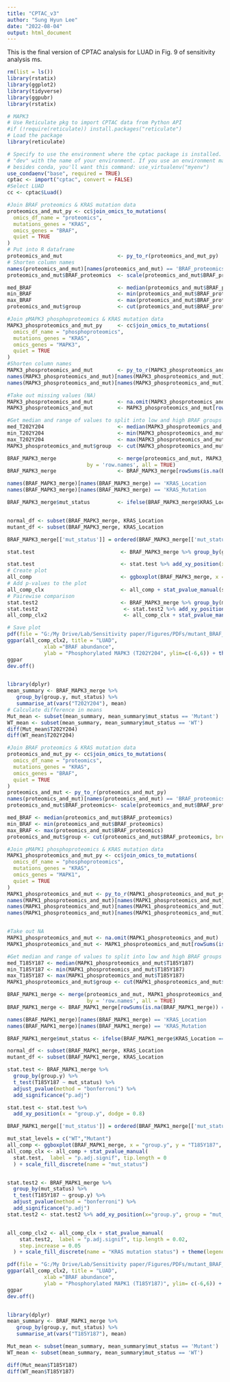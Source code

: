 ---
title: "CPTAC_v3" 
author: "Sung Hyun Lee"
date: "2022-08-04"
output: html_document
---
This is the final version of CPTAC analysis for LUAD in Fig. 9 of sensitivity analysis ms.
```{r}

rm(list = ls())
library(rstatix)
library(ggplot2)
library(tidyverse)
library(ggpubr)
library(rstatix)
```
```{r}
# MAPK3
# Use Reticulate pkg to import CPTAC data from Python API
#if (!require(reticulate)) install.packages("reticulate") 
# Load the package
library(reticulate)

# Specify to use the environment where the cptac package is installed. Replace 
# "dev" with the name of your environment. If you use an environment manager 
# besides conda, you'll want this command: use_virtualenv("myenv")
use_condaenv("base", required = TRUE)
cptac <- import("cptac", convert = FALSE)
#Select LUAD
cc <- cptac$Luad() 
```
```{r}
#Join BRAF proteomics & KRAS mutation data
proteomics_and_mut_py <- cc$join_omics_to_mutations(
  omics_df_name = "proteomics",
  mutations_genes = "KRAS",
  omics_genes = "BRAF",
  quiet = TRUE
)
# Put into R dataframe
proteomics_and_mut                  <- py_to_r(proteomics_and_mut_py)
# Shorten column names
names(proteomics_and_mut)[names(proteomics_and_mut) == 'BRAF_proteomics       NP_001341538.1|NP_004324.2']        <- 'BRAF_proteomics'
proteomics_and_mut$BRAF_proteomics  <- scale(proteomics_and_mut$BRAF_proteomics) #z-scored BRAF abund

med_BRAF                            <- median(proteomics_and_mut$BRAF_proteomics)
min_BRAF                            <- min(proteomics_and_mut$BRAF_proteomics)
max_BRAF                            <- max(proteomics_and_mut$BRAF_proteomics)
proteomics_and_mut$group            <- cut(proteomics_and_mut$BRAF_proteomics, breaks = c(min_BRAF, med_BRAF, max_BRAF), labels =c('Low','High'))

#Join pMAPK3 phosphoproteomics & KRAS mutation data
MAPK3_phosproteomics_and_mut_py     <- cc$join_omics_to_mutations(
  omics_df_name = "phosphoproteomics",
  mutations_genes = "KRAS",
  omics_genes = "MAPK3",
  quiet = TRUE
)
#Shorten column names
MAPK3_phosproteomics_and_mut        <- py_to_r(MAPK3_phosproteomics_and_mut_py)
names(MAPK3_phosproteomics_and_mut)[names(MAPK3_phosproteomics_and_mut) == 'MAPK3_phosphoproteomics  T202Y204  IADPEHDHTGFLtEyVATR  NP_002737.2|NP_001035145.1|NP_001103361.1'] <- 'T202Y204'
names(MAPK3_phosproteomics_and_mut)[names(MAPK3_phosproteomics_and_mut) == '                         Y204      IADPEHDHTGFLTEyVATR  NP_002737.2|NP_001035145.1|NP_001103361.1'] <- 'Y204'

#Take out missing values (NA)
MAPK3_phosproteomics_and_mut        <- na.omit(MAPK3_phosproteomics_and_mut)
MAPK3_phosproteomics_and_mut        <- MAPK3_phosproteomics_and_mut[rowSums(is.na(MAPK3_phosproteomics_and_mut)) == 0, ]  

#Get median and range of values to split into low and high BRAF groups
med_T202Y204                        <- median(MAPK3_phosproteomics_and_mut$T202Y204)
min_T202Y204                        <- min(MAPK3_phosproteomics_and_mut$T202Y204)
max_T202Y204                        <- max(MAPK3_phosproteomics_and_mut$T202Y204)
MAPK3_phosproteomics_and_mut$group  <- cut(MAPK3_phosproteomics_and_mut$T202Y204, breaks = c(min_T202Y204, med_T202Y204, max_T202Y204), labels =c('Low','High'))

BRAF_MAPK3_merge                    <- merge(proteomics_and_mut, MAPK3_phosproteomics_and_mut,
                          by = 'row.names', all = TRUE)
BRAF_MAPK3_merge                    <- BRAF_MAPK3_merge[rowSums(is.na(BRAF_MAPK3_merge)) == 0, ]  

names(BRAF_MAPK3_merge)[names(BRAF_MAPK3_merge) == 'KRAS_Location                                                                                    '] <- 'KRAS_Location'
names(BRAF_MAPK3_merge)[names(BRAF_MAPK3_merge) == 'KRAS_Mutation                                                                                    '] <- 'KRAS_Mutation'

BRAF_MAPK3_merge$mut_status         <- ifelse(BRAF_MAPK3_merge$KRAS_Location == 'No_mutation', 'WT','Mutant')


normal_df <- subset(BRAF_MAPK3_merge, KRAS_Location                                                      =='No_mutation')
mutant_df <- subset(BRAF_MAPK3_merge, KRAS_Location                                                      !='No_mutation')

BRAF_MAPK3_merge[['mut_status']] = ordered(BRAF_MAPK3_merge[['mut_status']], levels = c('WT', 'Mutant'))

stat.test                            <- BRAF_MAPK3_merge %>% group_by(group.y) %>% t_test(T202Y204 ~ mut_status) %>% adjust_pvalue(method = "bonferroni") %>% add_significance("p.adj")

stat.test                            <- stat.test %>% add_xy_position(x = "group.y", dodge = 0.8) 
# Create plot
all_comp                             <- ggboxplot(BRAF_MAPK3_merge, x = "group.y", y = "T202Y204", fill = "mut_status", outlier.shape = NA)
# Add p-values to the plot
all_comp_clx                         <- all_comp + stat_pvalue_manual(stat.test,  label = "p.adj.signif", tip.length = 0) + scale_fill_discrete(name = "mut_status")
# Pairewise comparison
stat.test2                           <- BRAF_MAPK3_merge %>% group_by(mut_status) %>% t_test(T202Y204 ~ group.y) %>% adjust_pvalue(method = "bonferroni") %>% add_significance("p.adj")
stat.test2                            <- stat.test2 %>% add_xy_position(x="group.y", group = "mut_status")
all_comp_clx2                         <- all_comp_clx + stat_pvalue_manual(stat.test2,  label = "p.adj.signif", tip.length = 0.02, step.increase = 0.05)  + scale_fill_discrete(name = "KRAS mutation status") + theme(legend.position="right") #+ scale_y_continuous(expand = expansion(mult = c(0.05, 0.1)))

# Save plot
pdf(file = "G:/My Drive/Lab/Sensitivity paper/Figures/PDFs/mutant_BRAF_pMAPK3_LUAD_v2.pdf", width = 6, height = 4) 
ggpar(all_comp_clx2, title = "LUAD", 
            xlab ="BRAF abundance", 
            ylab = "Phosphorylated MAPK3 (T202Y204", ylim=c(-6,6)) + theme(plot.title = element_text(hjust = 0.5))
ggpar
dev.off()


library(dplyr)
mean_summary <- BRAF_MAPK3_merge %>%
   group_by(group.y, mut_status) %>% 
   summarise_at(vars("T202Y204"), mean)
# Calculate difference in means
Mut_mean <- subset(mean_summary, mean_summary$mut_status == 'Mutant')
WT_mean <- subset(mean_summary, mean_summary$mut_status == 'WT')
diff(Mut_mean$T202Y204)
diff(WT_mean$T202Y204)

```


```{r}
#Join BRAF proteomics & KRAS mutation data
proteomics_and_mut_py <- cc$join_omics_to_mutations(
  omics_df_name = "proteomics",
  mutations_genes = "KRAS",
  omics_genes = "BRAF",
  quiet = TRUE
)
proteomics_and_mut <- py_to_r(proteomics_and_mut_py)
names(proteomics_and_mut)[names(proteomics_and_mut) == 'BRAF_proteomics       NP_001341538.1|NP_004324.2'] <- 'BRAF_proteomics'
proteomics_and_mut$BRAF_proteomics<- scale(proteomics_and_mut$BRAF_proteomics) #z-scored BRAF abund

med_BRAF <- median(proteomics_and_mut$BRAF_proteomics)
min_BRAF <- min(proteomics_and_mut$BRAF_proteomics)
max_BRAF <- max(proteomics_and_mut$BRAF_proteomics)
proteomics_and_mut$group <- cut(proteomics_and_mut$BRAF_proteomics, breaks = c(min_BRAF, med_BRAF, max_BRAF), labels =c('Low','High'))

#Join pMAPK1 phosphoproteomics & KRAS mutation data
MAPK1_phosproteomics_and_mut_py <- cc$join_omics_to_mutations(
  omics_df_name = "phosphoproteomics",
  mutations_genes = "KRAS",
  omics_genes = "MAPK1",
  quiet = TRUE
)
MAPK1_phosproteomics_and_mut <- py_to_r(MAPK1_phosproteomics_and_mut_py)
names(MAPK1_phosproteomics_and_mut)[names(MAPK1_phosproteomics_and_mut) == 'MAPK1_phosphoproteomics  S360      FQPGYRs              NP_002736.3'] <- 'S360'
names(MAPK1_phosproteomics_and_mut)[names(MAPK1_phosproteomics_and_mut) == '                         T185Y187  VADPDHDHTGFLtEyVATR  NP_002736.3'] <- 'T185Y187'
names(MAPK1_phosproteomics_and_mut)[names(MAPK1_phosproteomics_and_mut) == '                         Y187      VADPDHDHTGFLTEyVATR  NP_002736.3'] <- 'Y187'


#Take out NA
MAPK1_phosproteomics_and_mut <- na.omit(MAPK1_phosproteomics_and_mut)
MAPK1_phosproteomics_and_mut <- MAPK1_phosproteomics_and_mut[rowSums(is.na(MAPK1_phosproteomics_and_mut)) == 0, ]  

#Get median and range of values to split into low and high BRAF groups
med_T185Y187 <- median(MAPK1_phosproteomics_and_mut$T185Y187)
min_T185Y187 <- min(MAPK1_phosproteomics_and_mut$T185Y187)
max_T185Y187 <- max(MAPK1_phosproteomics_and_mut$T185Y187)
MAPK1_phosproteomics_and_mut$group <- cut(MAPK1_phosproteomics_and_mut$T185Y187, breaks = c(min_T185Y187, med_T185Y187, max_T185Y187), labels =c('Low','High'))

BRAF_MAPK1_merge <- merge(proteomics_and_mut, MAPK1_phosproteomics_and_mut,
                          by = 'row.names', all = TRUE)
BRAF_MAPK1_merge <- BRAF_MAPK1_merge[rowSums(is.na(BRAF_MAPK1_merge)) == 0, ]  

names(BRAF_MAPK1_merge)[names(BRAF_MAPK1_merge) == 'KRAS_Location                                   '] <- 'KRAS_Location'
names(BRAF_MAPK1_merge)[names(BRAF_MAPK1_merge) == 'KRAS_Mutation                                                      '] <- 'KRAS_Mutation'

BRAF_MAPK1_merge$mut_status <- ifelse(BRAF_MAPK1_merge$KRAS_Location == 'No_mutation', 'WT','Mutant')

normal_df <- subset(BRAF_MAPK1_merge, KRAS_Location                                                      =='No_mutation')
mutant_df <- subset(BRAF_MAPK1_merge, KRAS_Location                                                      !='No_mutation')

stat.test <- BRAF_MAPK1_merge %>%
  group_by(group.y) %>%
  t_test(T185Y187 ~ mut_status) %>%
  adjust_pvalue(method = "bonferroni") %>%
  add_significance("p.adj")

stat.test <- stat.test %>%
  add_xy_position(x = "group.y", dodge = 0.8)

BRAF_MAPK1_merge[['mut_status']] = ordered(BRAF_MAPK1_merge[['mut_status']], levels = c('WT', 'Mutant'))

mut_stat_levels = c("WT","Mutant")
all_comp <- ggboxplot(BRAF_MAPK1_merge, x = "group.y", y = "T185Y187", fill = "mut_status", levels = mut_stat_levels, outlier.shape = NA)
all_comp_clx <- all_comp + stat_pvalue_manual(
  stat.test,  label = "p.adj.signif", tip.length = 0
  ) + scale_fill_discrete(name = "mut_status")


stat.test2 <- BRAF_MAPK1_merge %>%
  group_by(mut_status) %>%
  t_test(T185Y187 ~ group.y) %>% 
  adjust_pvalue(method = "bonferroni") %>% 
  add_significance("p.adj")
stat.test2 <- stat.test2 %>% add_xy_position(x="group.y", group = "mut_status")


all_comp_clx2 <- all_comp_clx + stat_pvalue_manual(
    stat.test2,  label = "p.adj.signif", tip.length = 0.02,
    step.increase = 0.05
  ) + scale_fill_discrete(name = "KRAS mutation status") + theme(legend.position="right") 

pdf(file = "G:/My Drive/Lab/Sensitivity paper/Figures/PDFs/mutant_BRAF_pMAPK1_LUAD_v2.pdf", width = 6, height = 4) 
ggpar(all_comp_clx2, title = "LUAD", 
            xlab ="BRAF abundance", 
            ylab = "Phosphorylated MAPK1 (T185Y187)", ylim= c(-6,6)) + theme(plot.title = element_text(hjust = 0.5))
ggpar
dev.off()


library(dplyr)
mean_summary <- BRAF_MAPK1_merge %>%
   group_by(group.y, mut_status) %>% 
   summarise_at(vars("T185Y187"), mean)

Mut_mean <- subset(mean_summary, mean_summary$mut_status == 'Mutant')
WT_mean <- subset(mean_summary, mean_summary$mut_status == 'WT')

diff(Mut_mean$T185Y187)
diff(WT_mean$T185Y187)
```
